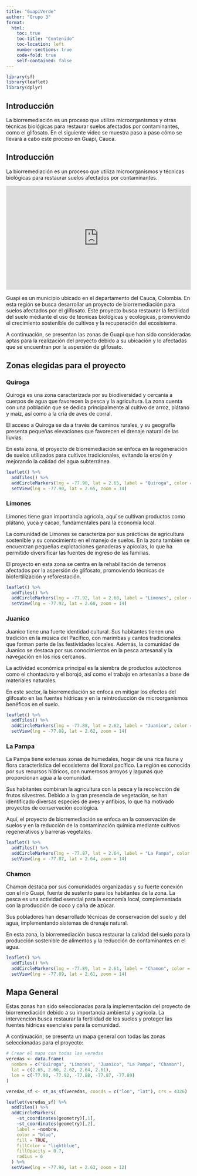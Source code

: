 ```yaml
---
title: "GuapiVerde"
author: "Grupo 3"
format:
  html:
    toc: true
    toc-title: "Contenido"
    toc-location: left
    number-sections: true
    code-fold: true
    self-contained: false
---
```


```r
library(sf)
library(leaflet)
library(dplyr)
```

## Introducción  

La biorremediación es un proceso que utiliza microorganismos y otras técnicas biológicas para restaurar suelos afectados por contaminantes, como el glifosato. En el siguiente video se muestra paso a paso cómo se llevará a cabo este proceso en Guapi, Cauca.

## Introducción  

La biorremediación es un proceso que utiliza microorganismos y técnicas biológicas para restaurar suelos afectados por contaminantes.

<div style="position:relative;padding-bottom:56.25%;height:0;overflow:hidden;">
  <iframe src="https://www.youtube.com/embed/Tnwenjw9OXA"
          style="position:absolute;top:0;left:0;width:100%;height:100%;"
          frameborder="0"
          allow="accelerometer; autoplay; clipboard-write; encrypted-media; gyroscope; picture-in-picture; web-share"
          allowfullscreen>
  </iframe>
</div>



Guapi es un municipio ubicado en el departamento del Cauca, Colombia. En esta región se busca desarrollar un proyecto de biorremediación para suelos afectados por el glifosato. Este proyecto busca restaurar la fertilidad del suelo mediante el uso de técnicas biológicas y ecológicas, promoviendo el crecimiento sostenible de cultivos y la recuperación del ecosistema.

A continuación, se presentan las zonas de Guapi que han sido consideradas aptas para la realización del proyecto debido a su ubicación y lo afectadas que se encuentran por la aspersión de glifosato.

## Zonas elegidas para el proyecto

### Quiroga

Quiroga es una zona caracterizada por su biodiversidad y cercanía a cuerpos de agua que favorecen la pesca y la agricultura. La zona cuenta con una población que se dedica principalmente al cultivo de arroz, plátano y maíz, así como a la cría de aves de corral.

El acceso a Quiroga se da a través de caminos rurales, y su geografía presenta pequeñas elevaciones que favorecen el drenaje natural de las lluvias.

En esta zona, el proyecto de biorremediación se enfoca en la regeneración de suelos utilizados para cultivos tradicionales, evitando la erosión y mejorando la calidad del agua subterránea.

```r
leaflet() %>%
  addTiles() %>%
  addCircleMarkers(lng = -77.90, lat = 2.65, label = "Quiroga", color = "blue", fillColor = "lightblue", fillOpacity = 0.7, radius = 6) %>%
  setView(lng = -77.90, lat = 2.65, zoom = 14)
```

### Limones

Limones tiene gran importancia agrícola, aquí se cultivan productos como plátano, yuca y cacao, fundamentales para la economía local.

La comunidad de Limones se caracteriza por sus prácticas de agricultura sostenible y su conocimiento en el manejo de suelos. En la zona también se encuentran pequeñas explotaciones ganaderas y apícolas, lo que ha permitido diversificar las fuentes de ingreso de las familias.

El proyecto en esta zona se centra en la rehabilitación de terrenos afectados por la aspersión de glifosato, promoviendo técnicas de biofertilización y reforestación.

```r
leaflet() %>%
  addTiles() %>%
  addCircleMarkers(lng = -77.92, lat = 2.60, label = "Limones", color = "blue", fillColor = "lightblue", fillOpacity = 0.7, radius = 6) %>%
  setView(lng = -77.92, lat = 2.60, zoom = 14)
```

### Juanico

Juanico tiene una fuerte identidad cultural. Sus habitantes tienen una tradición en la música del Pacífico, con marimbas y cantos tradicionales que forman parte de las festividades locales. Además, la comunidad de Juanico se destaca por sus conocimientos en la pesca artesanal y la navegación en los ríos cercanos.

La actividad económica principal es la siembra de productos autóctonos como el chontaduro y el borojó, así como el trabajo en artesanías a base de materiales naturales.

En este sector, la biorremediación se enfoca en mitigar los efectos del glifosato en las fuentes hídricas y en la reintroducción de microorganismos benéficos en el suelo.

```r
leaflet() %>%
  addTiles() %>%
  addCircleMarkers(lng = -77.88, lat = 2.62, label = "Juanico", color = "blue", fillColor = "lightblue", fillOpacity = 0.7, radius = 6) %>%
  setView(lng = -77.88, lat = 2.62, zoom = 14)
```

### La Pampa

La Pampa tiene extensas zonas de humedales, hogar de una rica fauna y flora característica del ecosistema del litoral pacífico. La región es conocida por sus recursos hídricos, con numerosos arroyos y lagunas que proporcionan agua a la comunidad.

Sus habitantes combinan la agricultura con la pesca y la recolección de frutos silvestres. Debido a la gran presencia de vegetación, se han identificado diversas especies de aves y anfibios, lo que ha motivado proyectos de conservación ecológica.

Aquí, el proyecto de biorremediación se enfoca en la conservación de suelos y en la reducción de la contaminación química mediante cultivos regenerativos y barreras vegetales.

```r
leaflet() %>%
  addTiles() %>%
  addCircleMarkers(lng = -77.87, lat = 2.64, label = "La Pampa", color = "blue", fillColor = "lightblue", fillOpacity = 0.7, radius = 6) %>%
  setView(lng = -77.87, lat = 2.64, zoom = 14)
```

### Chamon

Chamon destaca por sus comunidades organizadas y su fuerte conexión con el río Guapi, fuente de sustento para los habitantes de la zona. La pesca es una actividad esencial para la economía local, complementada con la producción de coco y caña de azúcar.

Sus pobladores han desarrollado técnicas de conservación del suelo y del agua, implementando sistemas de drenaje natural.

En esta zona, la biorremediación busca restaurar la calidad del suelo para la producción sostenible de alimentos y la reducción de contaminantes en el agua.

```r
leaflet() %>%
  addTiles() %>%
  addCircleMarkers(lng = -77.89, lat = 2.61, label = "Chamon", color = "blue", fillColor = "lightblue", fillOpacity = 0.7, radius = 6) %>%
  setView(lng = -77.89, lat = 2.61, zoom = 14)
```

## Mapa General

Estas zonas han sido seleccionadas para la implementación del proyecto de biorremediación debido a su importancia ambiental y agrícola. La intervención busca restaurar la fertilidad de los suelos y proteger las fuentes hídricas esenciales para la comunidad.

A continuación, se presenta un mapa general con todas las zonas seleccionadas para el proyecto:

```r
# Crear el mapa con todas las veredas
veredas <- data.frame(
  nombre = c("Quiroga", "Limones", "Juanico", "La Pampa", "Chamon"),
  lat = c(2.65, 2.60, 2.62, 2.64, 2.61),
  lon = c(-77.90, -77.92, -77.88, -77.87, -77.89)
)

veredas_sf <- st_as_sf(veredas, coords = c("lon", "lat"), crs = 4326)

leaflet(veredas_sf) %>%
  addTiles() %>%
  addCircleMarkers(
    ~st_coordinates(geometry)[,1],
    ~st_coordinates(geometry)[,2],
    label = ~nombre,
    color = "blue",
    fill = TRUE,
    fillColor = "lightblue",
    fillOpacity = 0.7,
    radius = 6
  ) %>%
  setView(lng = -77.90, lat = 2.63, zoom = 12)
```
